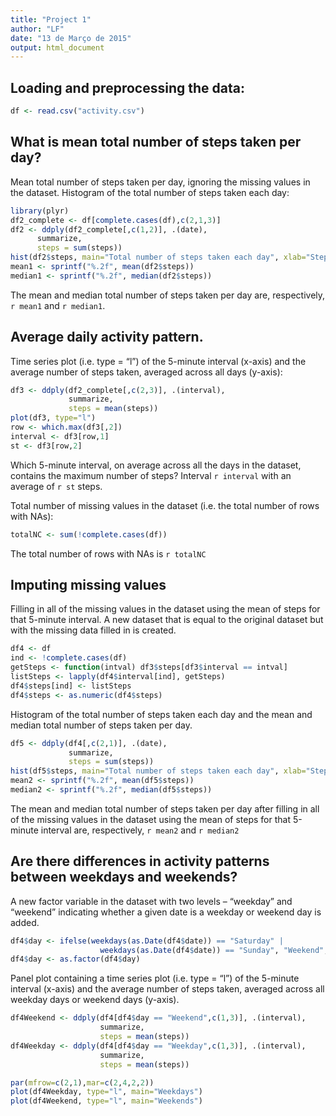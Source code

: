 ```yaml
---
title: "Project 1"
author: "LF"
date: "13 de Março de 2015"
output: html_document
---
```


## Loading and preprocessing the data:

```r
df <- read.csv("activity.csv")
```

## What is mean total number of steps taken per day?

Mean total number of steps taken per day, ignoring the missing values in the dataset.
Histogram of the total number of steps taken each day:

```r
library(plyr)
df2_complete <- df[complete.cases(df),c(2,1,3)]
df2 <- ddply(df2_complete[,c(1,2)], .(date), 
      summarize, 
      steps = sum(steps))
hist(df2$steps, main="Total number of steps taken each day", xlab="Steps")
mean1 <- sprintf("%.2f", mean(df2$steps))
median1 <- sprintf("%.2f", median(df2$steps))
```

The mean and median total number of steps taken per day are, respectively, `r mean1` and `r median1`.

## Average daily activity pattern.

Time series plot (i.e. type = "l") of the 5-minute interval (x-axis) and the average number of steps taken, averaged across all days (y-axis):

```r
df3 <- ddply(df2_complete[,c(2,3)], .(interval), 
             summarize, 
             steps = mean(steps))
plot(df3, type="l")
row <- which.max(df3[,2])
interval <- df3[row,1]
st <- df3[row,2]
```

Which 5-minute interval, on average across all the days in the dataset, contains the maximum number of steps? Interval `r interval` with an average of `r st` steps.

Total number of missing values in the dataset (i.e. the total number of rows with NAs): 

```r
totalNC <- sum(!complete.cases(df))
```

The total number of rows with NAs is `r totalNC`

## Imputing missing values

Filling in all of the missing values in the dataset using the mean of steps for that 5-minute interval. A new dataset that is equal to the original dataset but with the missing data filled in is created.

```r
df4 <- df
ind <- !complete.cases(df)
getSteps <- function(intval) df3$steps[df3$interval == intval] 
listSteps <- lapply(df4$interval[ind], getSteps)
df4$steps[ind] <- listSteps
df4$steps <- as.numeric(df4$steps)
```

Histogram of the total number of steps taken each day and the mean and median total number of steps taken per day.

```r
df5 <- ddply(df4[,c(2,1)], .(date), 
             summarize, 
             steps = sum(steps))
hist(df5$steps, main="Total number of steps taken each day", xlab="Steps")
mean2 <- sprintf("%.2f", mean(df5$steps))
median2 <- sprintf("%.2f", median(df5$steps))
```

The mean and median total number of steps taken per day after filling in all of the missing values in the dataset using the mean of steps for that 5-minute interval are, respectively, `r mean2` and `r median2`

## Are there differences in activity patterns between weekdays and weekends?

A new factor variable in the dataset with two levels – “weekday” and “weekend” indicating whether a given date is a weekday or weekend day is added.

```r
df4$day <- ifelse(weekdays(as.Date(df4$date)) == "Saturday" | 
                    weekdays(as.Date(df4$date)) == "Sunday", "Weekend", "Weekday")
df4$day <- as.factor(df4$day)
```

Panel plot containing a time series plot (i.e. type = "l") of the 5-minute interval (x-axis) and the average number of steps taken, averaged across all weekday days or weekend days (y-axis).

```r
df4Weekend <- ddply(df4[df4$day == "Weekend",c(1,3)], .(interval), 
                    summarize, 
                    steps = mean(steps))    
df4Weekday <- ddply(df4[df4$day == "Weekday",c(1,3)], .(interval), 
                    summarize, 
                    steps = mean(steps))

par(mfrow=c(2,1),mar=c(2,4,2,2))
plot(df4Weekday, type="l", main="Weekdays")
plot(df4Weekend, type="l", main="Weekends")
```

